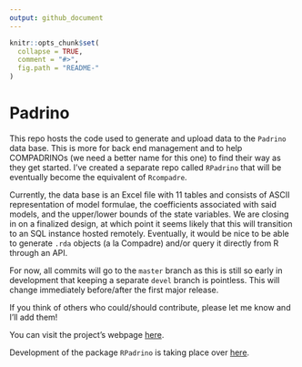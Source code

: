 ```yaml
---
output: github_document
---
```


<!-- README.md is generated from README.Rmd. Please edit that file -->

```r
knitr::opts_chunk$set(
  collapse = TRUE,
  comment = "#>",
  fig.path = "README-"
)
```

# Padrino

This repo hosts the code used to generate and upload data to the `Padrino` data base. This is more for back end management and to help COMPADRINOs (we need a better name for this one) to find their way as they get started. I've created a separate repo called `RPadrino` that will be eventually become the equivalent of `Rcompadre`.

Currently, the data base is an Excel file with 11 tables and consists of ASCII representation of model formulae, the coefficients associated with said models, and the upper/lower bounds of the state variables. We are closing in on a finalized design, at which point it seems likely that this will transition to an SQL instance hosted remotely. Eventually, it would be nice to be able to generate `.rda` objects (a la Compadre) and/or query it directly from R through an API. 

For now, all commits will go to the `master` branch as this is still so early in development that keeping a separate `devel` branch is pointless. This will change immediately before/after the first major release.

If you think of others who could/should contribute, please let me know and I'll add them!

You can visit the project's webpage [here](https://levisc8.github.io/Padrino.github.io/).

Development of the package `RPadrino` is taking place over [here](https://github.com/levisc8/RPadrino).


